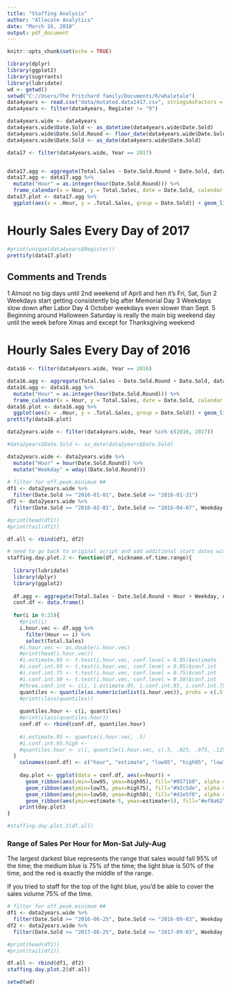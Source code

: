 ```yaml
---
title: "Staffing Analysis"
author: "Allocate Analytics"
date: "March 16, 2018"
output: pdf_document
---
```


```r
knitr::opts_chunk$set(echo = TRUE)

library(dplyr)
library(ggplot2)
library(sugrrants)
library(lubridate)
wd <- getwd()
setwd("C://Users/The Pritchard family/Documents/R/whaletale")
data4years <- read.csv("data/mutated.data1417.csv", stringsAsFactors = FALSE)
data4years <- filter(data4years, Register != "9")

data4years.wide <- data4years
data4years.wide$Date.Sold <- as_datetime(data4years.wide$Date.Sold)
data4years.wide$Date.Sold.Round <- floor_date(data4years.wide$Date.Sold, unit = "hour")
data4years.wide$Date.Sold <- as_date(data4years.wide$Date.Sold)

data17 <- filter(data4years.wide, Year == 2017)


data17.agg <- aggregate(Total.Sales ~ Date.Sold.Round + Date.Sold, data17, sum)
data17.agg <- data17.agg %>%
  mutate("Hour" = as.integer(hour(Date.Sold.Round))) %>%
  frame_calendar(x = Hour, y = Total.Sales, date = Date.Sold, calendar = "monthly")
data17.plot <- data17.agg %>%
  ggplot(aes(x = .Hour, y = .Total.Sales, group = Date.Sold)) + geom_line()

```

# Hourly Sales Every Day of 2017

```r
#print(unique(data4years$Register))
prettify(data17.plot)
```

## Comments and Trends

1 Almost no big days until 2nd weekend of April and hen it's Fri, Sat, Sun
2 Weekdays start getting consistently big after Memorial Day
3 Weekdays slow down after Labor Day
4 October weekdays even slower than Sept.
5 Beginning around Halloween Saturday is really the main big weekend day until the week before Xmas and except for Thanksgiving weekend

\newpage

# Hourly Sales Every Day of 2016

```r
data16 <- filter(data4years.wide, Year == 2016)

data16.agg <- aggregate(Total.Sales ~ Date.Sold.Round + Date.Sold, data16, sum)
data16.agg <- data16.agg %>%
  mutate("Hour" = as.integer(hour(Date.Sold.Round))) %>%
  frame_calendar(x = Hour, y = Total.Sales, date = Date.Sold, calendar = "monthly")
data16.plot <- data16.agg %>%
  ggplot(aes(x = .Hour, y = .Total.Sales, group = Date.Sold)) + geom_line()
prettify(data16.plot)

```



```r

data2years.wide <- filter(data4years.wide, Year %in% c(2016, 2017))

#data2years$Date.Sold <- as_date(data2years$Date.Sold)

data2years.wide <- data2years.wide %>%
  mutate("Hour" = hour(Date.Sold.Round)) %>%
  mutate("Weekday" = wday((Date.Sold.Round)))
    
# filter for off.peak.minimum ##
df1 <- data2years.wide %>%
  filter(Date.Sold >= "2016-01-01", Date.Sold <= "2016-01-31")
df2 <- data2years.wide %>%
  filter(Date.Sold >= "2016-02-01", Date.Sold <= "2016-04-07", Weekday %in% c(1, 2, 3, 4, 5, 7))

#print(head(df2))
#print(tail(df2))

df.all <- rbind(df1, df2)

# need to go back to original script and add additional start dates with defaults like 0 for min and 100000 for max
staffing.day.plot.2 <- function(df, nickname.of.time.range){
  
  library(lubridate)
  library(dplyr)
  library(ggplot2)
  
  df.agg <- aggregate(Total.Sales ~ Date.Sold.Round + Hour + Weekday, df.all, sum)
  conf.df <- data.frame()
  
  for(i in 9:23){
    #print(i)
    i.hour.vec <- df.agg %>%
      filter(Hour == i) %>%
      select(Total.Sales)
    #i.hour.vec <- as.double(i.hour.vec)
    #print(head(i.hour.vec))
    #i.estimate.95 <- t.test(i.hour.vec, conf.level = 0.95)$estimate
    #i.conf.int.95 <- t.test(i.hour.vec, conf.level = 0.95)$conf.int
    #i.conf.int.75 <- t.test(i.hour.vec, conf.level = 0.75)$conf.int
    #i.conf.int.50 <- t.test(i.hour.vec, conf.level = 0.50)$conf.int
    #three.conf.int <- c(i, i.estimate.95, i.conf.int.95, i.conf.int.75, i.conf.int.50)
    quantiles <- quantile(as.numeric(unlist(i.hour.vec)), probs = c(.5, .025, .975, .125, .875, .25, .75))
    #print(class(quantiles))
    
    quantiles.hour <- c(i, quantiles)
    #print(class(quantiles.hour))
    conf.df <- rbind(conf.df, quantiles.hour)
    
    #i.estimate.95 <- quantie(i.hour.vec, .5)
    #i.conf.int.95.high <- 
    #quantiles.hour <- c(i, quantile(i.hour.vec, c(.5, .025, .975, .125, .875, .25, .75)))
  }
    colnames(conf.df) <- c("hour", "estimate", "low95", "high95", "low75", "high75", "low50", "high50")
    
    day.plot <- ggplot(data = conf.df, aes(x=hour)) +
      geom_ribbon(aes(ymin=low95, ymax=high95), fill="#0571b0", alpha = .75)+
      geom_ribbon(aes(ymin=low75, ymax=high75), fill="#92c5de", alpha = .75)+
      geom_ribbon(aes(ymin=low50, ymax=high50), fill="#d1e5f0", alpha = .75)+
      geom_ribbon(aes(ymin=estimate-5, ymax=estimate+5), fill="#ef8a62")
    print(day.plot)
}

#staffing.day.plot.2(df.all)


```

\newpage

### Range of Sales Per Hour for Mon-Sat July-Aug

The largest darkest blue represents the range that sales would fall 95% of the time; the medium blue is 75% of the time; the light blue is 50% of the time, and the red is exactly the middle of the range.  

If you tried to staff for the top of the light blue, you'd be able to cover the sales volume 75% of the time.

```r

# filter for off.peak.minimum ##
df1 <- data2years.wide %>%
  filter(Date.Sold >= "2016-06-25", Date.Sold <= "2016-09-03", Weekday %in% c(1, 2, 3, 4, 5, 6))
df2 <- data2years.wide %>%
  filter(Date.Sold >= "2017-06-25", Date.Sold <= "2017-09-03", Weekday %in% c(1, 2, 3, 4, 5, 6))

#print(head(df2))
#print(tail(df2))

df.all <- rbind(df1, df2)
staffing.day.plot.2(df.all)

setwd(wd)
```


